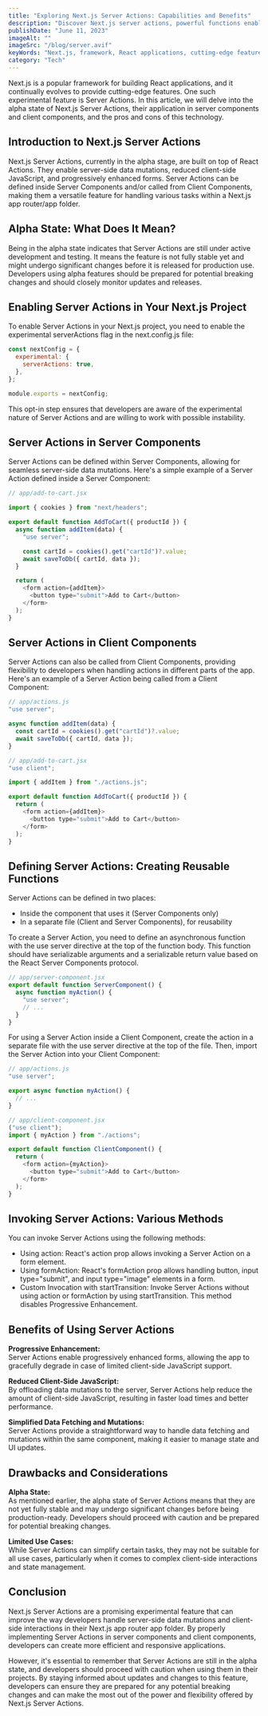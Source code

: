 ```yaml
---
title: "Exploring Next.js Server Actions: Capabilities and Benefits"
description: "Discover Next.js server actions, powerful functions enabling seamless server-side logic execution in your web applications. Learn their advantages and use cases."
publishDate: "June 11, 2023"
imageAlt: ""
imageSrc: "/blog/server.avif"
keyWords: "Next.js, framework, React applications, cutting-edge features, experimental feature, Server Actions"
category: "Tech"
---
```


Next.js is a popular framework for building React applications, and it continually evolves to provide cutting-edge features. One such experimental feature is Server Actions. In this article, we will delve into the alpha state of Next.js Server Actions, their application in server components and client components, and the pros and cons of this technology.

## Introduction to Next.js Server Actions

Next.js Server Actions, currently in the alpha stage, are built on top of React Actions. They enable server-side data mutations, reduced client-side JavaScript, and progressively enhanced forms. Server Actions can be defined inside Server Components and/or called from Client Components, making them a versatile feature for handling various tasks within a Next.js app router/app folder.

## Alpha State: What Does It Mean?

Being in the alpha state indicates that Server Actions are still under active development and testing. It means the feature is not fully stable yet and might undergo significant changes before it is released for production use. Developers using alpha features should be prepared for potential breaking changes and should closely monitor updates and releases.

## Enabling Server Actions in Your Next.js Project

To enable Server Actions in your Next.js project, you need to enable the experimental serverActions flag in the next.config.js file:

```js
const nextConfig = {
  experimental: {
    serverActions: true,
  },
};

module.exports = nextConfig;
```

This opt-in step ensures that developers are aware of the experimental nature of Server Actions and are willing to work with possible instability.

## Server Actions in Server Components

Server Actions can be defined within Server Components, allowing for seamless server-side data mutations. Here's a simple example of a Server Action defined inside a Server Component:

```js
// app/add-to-cart.jsx

import { cookies } from "next/headers";

export default function AddToCart({ productId }) {
  async function addItem(data) {
    "use server";

    const cartId = cookies().get("cartId")?.value;
    await saveToDb({ cartId, data });
  }

  return (
    <form action={addItem}>
      <button type="submit">Add to Cart</button>
    </form>
  );
}
```

## Server Actions in Client Components

Server Actions can also be called from Client Components, providing flexibility to developers when handling actions in different parts of the app. Here's an example of a Server Action being called from a Client Component:

```js
// app/actions.js
"use server";

async function addItem(data) {
  const cartId = cookies().get("cartId")?.value;
  await saveToDb({ cartId, data });
}
```

<span></span>

```js
// app/add-to-cart.jsx
"use client";

import { addItem } from "./actions.js";

export default function AddToCart({ productId }) {
  return (
    <form action={addItem}>
      <button type="submit">Add to Cart</button>
    </form>
  );
}
```

## Defining Server Actions: Creating Reusable Functions

Server Actions can be defined in two places:

- Inside the component that uses it (Server Components only)
- In a separate file (Client and Server Components), for reusability

To create a Server Action, you need to define an asynchronous function with the use server directive at the top of the function body. This function should have serializable arguments and a serializable return value based on the React Server Components protocol.

```js
// app/server-component.jsx
export default function ServerComponent() {
  async function myAction() {
    "use server";
    // ...
  }
}
```

For using a Server Action inside a Client Component, create the action in a separate file with the use server directive at the top of the file. Then, import the Server Action into your Client Component:

```js
// app/actions.js
"use server";

export async function myAction() {
  // ...
}

// app/client-component.jsx
("use client");
import { myAction } from "./actions";

export default function ClientComponent() {
  return (
    <form action={myAction}>
      <button type="submit">Add to Cart</button>
    </form>
  );
}
```

## Invoking Server Actions: Various Methods

You can invoke Server Actions using the following methods:

- Using action: React's action prop allows invoking a Server Action on a form element.
- Using formAction: React's formAction prop allows handling button, input type="submit", and input type="image" elements in a form.
- Custom Invocation with startTransition: Invoke Server Actions without using action or formAction by using startTransition. This method disables Progressive Enhancement.

## Benefits of Using Server Actions

**Progressive Enhancement:**\
Server Actions enable progressively enhanced forms, allowing the app to gracefully degrade in case of limited client-side JavaScript support.

**Reduced Client-Side JavaScript:**\
By offloading data mutations to the server, Server Actions help reduce the amount of client-side JavaScript, resulting in faster load times and better performance.

**Simplified Data Fetching and Mutations:**\
Server Actions provide a straightforward way to handle data fetching and mutations within the same component, making it easier to manage state and UI updates.

## Drawbacks and Considerations

**Alpha State:**\
As mentioned earlier, the alpha state of Server Actions means that they are not yet fully stable and may undergo significant changes before being production-ready. Developers should proceed with caution and be prepared for potential breaking changes.

**Limited Use Cases:**\
While Server Actions can simplify certain tasks, they may not be suitable for all use cases, particularly when it comes to complex client-side interactions and state management.

## Conclusion

Next.js Server Actions are a promising experimental feature that can improve the way developers handle server-side data mutations and client-side interactions in their Next.js app router app folder. By properly implementing Server Actions in server components and client components, developers can create more efficient and responsive applications.

However, it's essential to remember that Server Actions are still in the alpha state, and developers should proceed with caution when using them in their projects. By staying informed about updates and changes to this feature, developers can ensure they are prepared for any potential breaking changes and can make the most out of the power and flexibility offered by Next.js Server Actions.
